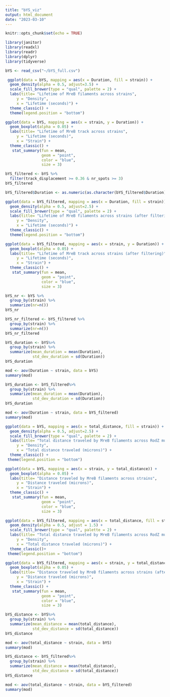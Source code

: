 ```yaml
---
title: "bYS_viz"
output: html_document
date: "2023-03-10"
---
```


```r
knitr::opts_chunk$set(echo = TRUE)
```

```r
library(janitor)
library(readxl)
library(readr)
library(dplyr)
library(tidyverse)
```

```r
bYS <- read_csv("~/bYS_full.csv")
```


```r
 ggplot(data = bYS, mapping = aes(x = Duration, fill = strain)) +
  geom_density(alpha = 0.5, adjust=3.5) +
  scale_fill_brewer(type = "qual", palette = 2) +
  labs(title= "Lifetime of MreB filaments across strains",  
     y = "Density",
     x = "Lifetime (seconds)") +
  theme_classic() +
  theme(legend.position = "bottom") 

ggplot(data = bYS, mapping = aes(x = strain, y = Duration)) +
  geom_boxplot(alpha = 0.05) + 
  labs(title= "Lifetime of MreB track across strains",  
     y = "Lifetime (seconds)",
     x = "Strain") +
  theme_classic() + 
   stat_summary(fun = mean,
                geom = "point",
                color = "blue",
                size = 3)

bYS_filtered <- bYS %>%
  filter(track_displacement >= 0.36 & nr_spots >= 3)
bYS_filtered

bYS_filtered$Duration <- as.numeric(as.character(bYS_filtered$Duration))

ggplot(data = bYS_filtered, mapping = aes(x = Duration, fill = strain)) +
  geom_density(alpha = 0.5, adjust=2.5) +
  scale_fill_brewer(type = "qual", palette = 2) +
  labs(title= "Lifetime of MreB filaments across strains (after filtering)",  
     y = "Density",
     x = "Lifetime (seconds)") +
  theme_classic() +
  theme(legend.position = "bottom")

ggplot(data = bYS_filtered, mapping = aes(x = strain, y = Duration)) +
  geom_boxplot(alpha = 0.05) + 
  labs(title= "Lifetime of MreB track across strains (after filtering)",  
     y = "Lifetime (seconds)",
     x = "Strain") +
  theme_classic() + 
   stat_summary(fun = mean,
                geom = "point",
                color = "blue",
                size = 3)

bYS_nr <- bYS %>% 
  group_by(strain) %>% 
  summarize(nr=n())
bYS_nr

bYS_nr_filtered <- bYS_filtered %>% 
  group_by(strain) %>% 
  summarize(nr=n())
bYS_nr_filtered
```

```r
bYS_duration <- bYS%>% 
  group_by(strain) %>% 
  summarize(mean_duration = mean(Duration), 
            std_dev_duration = sd(Duration)) 
bYS_duration

mod <- aov(Duration ~ strain, data = bYS)
summary(mod)
```

```r
bYS_duration <- bYS_filtered%>% 
  group_by(strain) %>% 
  summarize(mean_duration = mean(Duration), 
            std_dev_duration = sd(Duration)) 
bYS_duration

mod <- aov(Duration ~ strain, data = bYS_filtered)
summary(mod)
```

```r
ggplot(data = bYS, mapping = aes(x = total_distance, fill = strain)) +
  geom_density(alpha = 0.5, adjust=2.5) +
  scale_fill_brewer(type = "qual", palette = 2) +
  labs(title= "Total distance traveled by MreB filaments across RodZ mutants",  
     y = "Density",
     x = "Total distance traveled (microns)") +
  theme_classic() +
 theme(legend.position = "bottom")

ggplot(data = bYS, mapping = aes(x = strain, y = total_distance)) +
  geom_boxplot(alpha = 0.05) + 
  labs(title= "Distance traveled by MreB filaments across strains",  
     y = "Distance traveled (microns)",
     x = "Strain") +
  theme_classic() + 
   stat_summary(fun = mean,
                geom = "point",
                color = "blue",
                size = 3)

ggplot(data = bYS_filtered, mapping = aes(x = total_distance, fill = strain)) +
  geom_density(alpha = 0.5, adjust = 1.5) +
  scale_fill_brewer(type = "qual", palette = 2) +
  labs(title= "Total distance traveled by MreB filaments across RodZ mutants (after filtering)",  
     y = "Density",
     x = "Total distance traveled (microns)") +
  theme_classic()+
 theme(legend.position = "bottom")

ggplot(data = bYS_filtered, mapping = aes(x = strain, y = total_distance)) +
  geom_boxplot(alpha = 0.05) + 
  labs(title= "Distance traveled by MreB filaments across strains (after filtering)",  
     y = "Distance traveled (microns)",
     x = "Strain") +
  theme_classic() + 
   stat_summary(fun = mean,
                geom = "point",
                color = "blue",
                size = 3)
```
```r
bYS_distance <- bYS%>% 
  group_by(strain) %>% 
  summarize(mean_distance = mean(total_distance), 
            std_dev_distance = sd(total_distance)) 
bYS_distance

mod <- aov(total_distance ~ strain, data = bYS)
summary(mod)
```

```r
bYS_distance <- bYS_filtered%>% 
  group_by(strain) %>% 
  summarize(mean_distance = mean(total_distance), 
            std_dev_distance = sd(total_distance)) 
bYS_distance

mod <- aov(total_distance ~ strain, data = bYS_filtered)
summary(mod)
```





